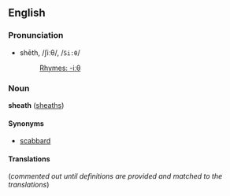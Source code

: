 ==English==
===Pronunciation===
*shēth, /ʃiːθ/, /<tt>Si:θ</tt>/
*:[[Rhymes:English:-iːθ|Rhymes: -iːθ]]

===Noun===
'''sheath''' ([[sheaths]])

====Synonyms====
*[[scabbard]] <!--for one sense of the word-->

====Translations====
(''commented out until definitions are provided and matched to the translations'')

<!--Is it necessary to give the Chinese twice?-->
<!--
*Chinese Characters: [[鞘]]
*Chinese: [[鞘]]
*Dutch: [[schede]] ''de''
*French: [[gaine]] ''f''
*German: [[Hülle]] ''f''
*Greek: [[θήκη]] ''f''
*Italian: [[fodero]] ''m''
*Japanese: [[外装]]
*Korean: [[칼집]]
*Portuguese: [[bainha]] ''f''
*Russian: [[оболочка]] ''f'' (obolochka)
*Spanish: [[envoltura]] ''f''
-->